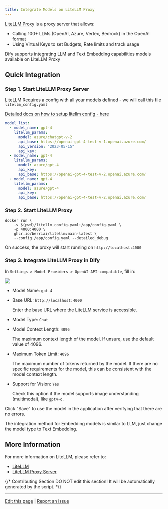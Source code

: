 ```yaml
---
title: Integrate Models on LiteLLM Proxy
---
```



[LiteLLM Proxy](https://github.com/BerriAI/litellm) is a proxy server that allows:

* Calling 100+ LLMs (OpenAI, Azure, Vertex, Bedrock) in the OpenAI format
* Using Virtual Keys to set Budgets, Rate limits and track usage

Dify supports integrating LLM and Text Embedding capabilities models available on LiteLLM Proxy

## Quick Integration

### Step 1. Start LiteLLM Proxy Server

LiteLLM Requires a config with all your models defined - we will call this file `litellm_config.yaml`

[Detailed docs on how to setup litellm config - here](https://docs.litellm.ai/docs/proxy/configs)

```yaml
model_list:
  - model_name: gpt-4
    litellm_params:
      model: azure/chatgpt-v-2
      api_base: https://openai-gpt-4-test-v-1.openai.azure.com/
      api_version: "2023-05-15"
      api_key: 
  - model_name: gpt-4
    litellm_params:
      model: azure/gpt-4
      api_key: 
      api_base: https://openai-gpt-4-test-v-2.openai.azure.com/
  - model_name: gpt-4
    litellm_params:
      model: azure/gpt-4
      api_key: 
      api_base: https://openai-gpt-4-test-v-2.openai.azure.com/
```

### Step 2. Start LiteLLM Proxy

```shell
docker run \
    -v $(pwd)/litellm_config.yaml:/app/config.yaml \
    -p 4000:4000 \
    ghcr.io/berriai/litellm:main-latest \
    --config /app/config.yaml --detailed_debug
```

On success, the proxy will start running on `http://localhost:4000`

### Step 3. Integrate LiteLLM Proxy in Dify

In `Settings > Model Providers > OpenAI-API-compatible`, fill in:

![](https://assets-docs.dify.ai/dify-enterprise-mintlify/en/development/models-integration/c02feef6b054be16639ecd23ce10b605.png)

* Model Name: `gpt-4`
*   Base URL: `http://localhost:4000`

    Enter the base URL where the LiteLLM service is accessible.
* Model Type: `Chat`
*   Model Context Length: `4096`

    The maximum context length of the model. If unsure, use the default value of 4096.
*   Maximum Token Limit: `4096`

    The maximum number of tokens returned by the model. If there are no specific requirements for the model, this can be consistent with the model context length.
*   Support for Vision: `Yes`

    Check this option if the model supports image understanding (multimodal), like `gpt4-o`.

Click "Save" to use the model in the application after verifying that there are no errors.

The integration method for Embedding models is similar to LLM, just change the model type to Text Embedding.

## More Information

For more information on LiteLLM, please refer to:

* [LiteLLM](https://github.com/BerriAI/litellm)
* [LiteLLM Proxy Server](https://docs.litellm.ai/docs/simple\_proxy)

{/*
Contributing Section
DO NOT edit this section!
It will be automatically generated by the script.
*/}

---

[Edit this page](https://github.com/langgenius/dify-docs/edit/main/en/development/models-integration/litellm.mdx) | [Report an issue](https://github.com/langgenius/dify-docs/issues/new?template=docs.yml)

